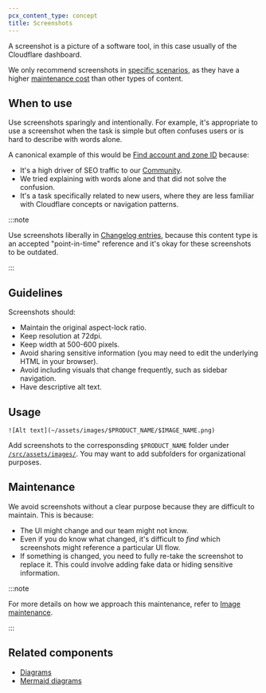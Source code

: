 ```yaml
---
pcx_content_type: concept
title: Screenshots
---
```


A screenshot is a picture of a software tool, in this case usually of the Cloudflare dashboard.

We only recommend screenshots in [specific scenarios](#when-to-use), as they have a higher [maintenance cost](#maintenance) than other types of content.

## When to use

Use screenshots sparingly and intentionally. For example, it's appropriate to use a screenshot when the task is simple but often confuses users or is hard to describe with words alone. 

A canonical example of this would be [Find account and zone ID](/fundamentals/account/find-account-and-zone-ids/) because:

- It's a high driver of SEO traffic to our [Community](https://community.cloudflare.com).
- We tried explaining with words alone and that did not solve the confusion.
- It's a task specifically related to new users, where they are less familiar with Cloudflare concepts or navigation patterns.

:::note

Use screenshots liberally in [Changelog entries](/style-guide/documentation-content-strategy/content-types/changelog/), because this content type is an accepted "point-in-time" reference and it's okay for these screenshots to be outdated.

:::

## Guidelines

Screenshots should:

- Maintain the original aspect-lock ratio.
- Keep resolution at 72dpi.
- Keep width at 500-600 pixels.
- Avoid sharing sensitive information (you may need to edit the underlying HTML in your browser).
- Avoid including visuals that change frequently, such as sidebar navigation.
- Have descriptive alt text.

## Usage

```mdx
![Alt text](~/assets/images/$PRODUCT_NAME/$IMAGE_NAME.png)
```

Add screenshots to the corresponsding `$PRODUCT_NAME` folder under [`/src/assets/images/`](https://github.com/cloudflare/cloudflare-docs/tree/production/src/assets/images). You may want to add subfolders for organizational purposes.

## Maintenance

We avoid screenshots without a clear purpose because they are difficult to maintain. This is because:

- The UI might change and our team might not know.
- Even if you do know what changed, it's difficult to _find_ which screenshots might reference a particular UI flow.
- If something is changed, you need to fully re-take the screenshot to replace it. This could involve adding fake data or hiding sensitive information.

:::note

For more details on how we approach this maintenance, refer to [Image maintenance](/style-guide/how-we-docs/image-maintenance/).

:::

## Related components

- [Diagrams](/style-guide/documentation-content-strategy/component-attributes/diagrams/)
- [Mermaid diagrams](/style-guide/components/mermaid/)

